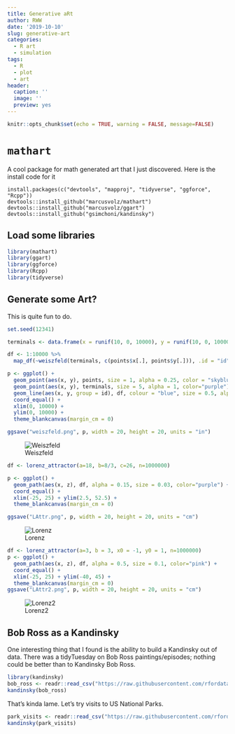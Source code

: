 ```yaml
---
title: Generative aRt
author: RWW
date: '2019-10-10'
slug: generative-art
categories:
  - R art
  - simulation
tags:
  - R
  - plot
  - art
header:
  caption: ''
  image: ''
  preview: yes
---
```


```r
knitr::opts_chunk$set(echo = TRUE, warning = FALSE, message=FALSE)
```

# `mathart`

A cool package for math generated art that I just discovered.  Here is the install code for it

```
install.packages(c("devtools", "mapproj", "tidyverse", "ggforce", "Rcpp"))
devtools::install_github("marcusvolz/mathart")
devtools::install_github("marcusvolz/ggart")
devtools::install_github("gsimchoni/kandinsky")
```

## Load some libraries

```r
library(mathart)
library(ggart)
library(ggforce)
library(Rcpp)
library(tidyverse)
```


## Generate some Art?

This is quite fun to do.

```r
set.seed(12341)

terminals <- data.frame(x = runif(10, 0, 10000), y = runif(10, 0, 10000))

df <- 1:10000 %>%
  map_df(~weiszfeld(terminals, c(points$x[.], points$y[.])), .id = "id")

p <- ggplot() +
  geom_point(aes(x, y), points, size = 1, alpha = 0.25, color = "skyblue") +
  geom_point(aes(x, y), terminals, size = 5, alpha = 1, color="purple") +
  geom_line(aes(x, y, group = id), df, colour = "blue", size = 0.5, alpha = 0.03) +
  coord_equal() +
  xlim(0, 10000) +
  ylim(0, 10000) +
  theme_blankcanvas(margin_cm = 0)

ggsave("weiszfeld.png", p, width = 20, height = 20, units = "in")
```

![Weiszfeld](https://rww.science/img/art/weiszfeld.png)


```r
df <- lorenz_attractor(a=18, b=8/3, c=26, n=1000000)

p <- ggplot() +
  geom_path(aes(x, z), df, alpha = 0.15, size = 0.03, color="purple") +
  coord_equal() +
  xlim(-25, 25) + ylim(2.5, 52.5) +
  theme_blankcanvas(margin_cm = 0)

ggsave("LAttr.png", p, width = 20, height = 20, units = "cm")
```

![Lorenz](https://rww.science/img/art/LAttr.png)

```r
df <- lorenz_attractor(a=3, b = 3, x0 = -1, y0 = 1, n=1000000)
p <- ggplot() +
  geom_path(aes(x, z), df, alpha = 0.5, size = 0.1, color="pink") +
  coord_equal() +
  xlim(-25, 25) + ylim(-40, 45) +
  theme_blankcanvas(margin_cm = 0)
ggsave("LAttr2.png", p, width = 20, height = 20, units = "cm")
```

![Lorenz2](https://rww.science/img/art/LAttr2.png)

## Bob Ross as a Kandinsky

One interesting thing that I found is the ability to build a Kandinsky out of data.  There was a tidyTuesday on Bob Ross paintings/episodes; nothing could be better than to Kandinsky Bob Ross.

```r
library(kandinsky)
bob_ross <- readr::read_csv("https://raw.githubusercontent.com/rfordatascience/tidytuesday/master/data/2019/2019-08-06/bob-ross.csv")
kandinsky(bob_ross)
```

That's kinda lame.  Let's try visits to US National Parks.

```r
park_visits <- readr::read_csv("https://raw.githubusercontent.com/rfordatascience/tidytuesday/master/data/2019/2019-09-17/national_parks.csv")
kandinsky(park_visits)
```
